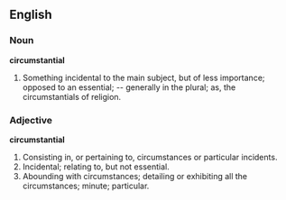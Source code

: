 ==English==

===Noun===

'''circumstantial'''

#Something incidental to the main subject, but of less importance; opposed to an essential; -- generally in the plural; as, the circumstantials of religion.

===Adjective===

'''circumstantial'''

#Consisting in, or pertaining to, circumstances or particular incidents.
#Incidental; relating to, but not essential.
#Abounding with circumstances; detailing or exhibiting all the circumstances; minute; particular.